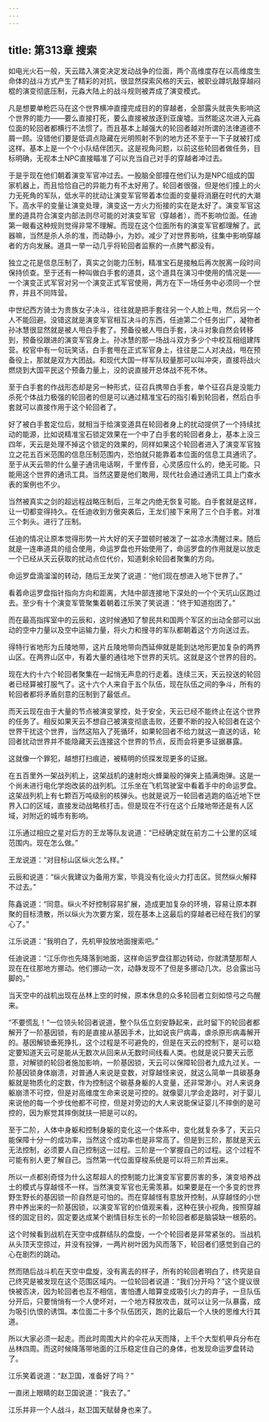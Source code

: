 ```yaml
---
---
---
```

title: 第313章 搜索
---



如电光火石一般，天云踏入演变决定发动战争的位面，两个高维度存在以高维度生命体的战斗方式产生了精彩的对抗，很显然探索风格的天云，被职业蹲坑敲穿越闷棍的演变彻底压制，元淼大陆上的战斗规则被弄成了演变模式。

凡是想要单枪匹马在这个世界横冲直撞完成目的的穿越者，全部露头就丧失影响这个世界的能力——要么直接打死，要么直接被放逐到亚废墟。当然能这次进入元淼位面的轮回者都横行不法惯了。而且基本上越强大的轮回者越对所谓的法律道德不屑一顾。没错他们要是低调点隐藏在光明照射不到的地方还不至于一下子就被打成这样。基本上是一个个小队结伴团灭。这是视角问题，以前这些轮回者做任务，目标明确，无视本土NPC直接瞄准了可以充当自己对手的穿越者冲过去。

于是乎现在他们朝着演变军官冲过去。一股脑全部撞在他们认为是NPC组成的国家机器上，而且恰恰自己的异能力有不太好用了。轮回者很强，但是他们撞上的火力无死角的军队，低水平的扰动让演变军官带着本位面的变量将消磨在时代的大潮下。高水平的变量让演变处理，演变这一方火力衔接的实在是太好了。演变军官这里的道具符合演变内部法则尽可能的对演变军官（穿越者），而不影响位面。任迪第一眼看这种规则觉得非常不理解。而现在这个位面所有的演变军官都理解了。武器嘛，当然是杀人杀的准，而动静小，为妙。减少了对世界影响，往集中影响穿越者的方向发展。道具一举一动几乎将轮回者监察的一点脾气都没有。

独立之花是信息压制了，真实之剑能力压制，精准宝石是接触后再次脱离一段时间保持侦查。至于还有一种叫做白手套的道具，这个道具在演习中使用的情况是——一个演变正式军官对另一个演变正式军官使用，两方在下一场任务中必须同一个世界，并且不同阵营。

中世纪西方骑士为贵族女子决斗，往往就是把手套往另一个人脸上甩，然后另一个人不能回避。没错这就是演变军官相互决斗的东西，任迪第二个任务出厂，凝物者孙冰慧很显然就是被人甩白手套了。预备役被人甩白手套，决斗对象自然会转移到，预备役跟进的演变军官身上。孙冰慧的那一场战斗双方多少个中校互相组建阵营。校官中有一句玩笑话，白手套甩在正式军官身上，往往是二人对决战，甩在预备役上，那就是双方大团战。和现代大国一样军队较量那可以叫冲突，直接将战火燃烧到大国平民这个预备力量上，没的说直接开总体战不死不休。

至于白手套的作战形态却是另一种形式，征召兵携带白手套，单个征召兵是没能力杀死个体战力极强的轮回者的但是可以通过精准宝石的指引看到轮回者，然后白手套就可以直接作用于这个轮回者了。

好了被白手套定位后，就相当于给演变道具在轮回者身上的扰动提供了一个持续扰动的能源，比如说精准宝石锁定效果在一个中了白手套的轮回者身上，基本上没三四年，天云是处理不掉这个锁定的效果的，同样如果这个轮回者进入了演变军官独立之花五百米范围的信息压制范围内，恐怕就只能靠着本位面的信息工具通讯了。至于从天云带的什么量子通讯电话啊，千里传音，心灵感应什么的，绝无可能。只能用这个世界的通讯工具。当然这要是他们敢用，现代社会通过通讯工具上门查水表的案例也不少。

当然被真实之剑的超远程战略压制后，三年之内绝无恢复可能。白手套就是这样，让一切都变得持久。在任迪收到方傲突袭后，王龙们接下来用了三个白手套。对准三个刺头。进行了压制。

任迪的情况让原本觉得形势一片大好的天子盟顿时被泼了一盆凉水清醒过来。随后就是一连串道具的组合使用，命运罗盘也开始使用了，命运罗盘的作用就是以放走一个已经从天云获取的扰动点位代价，知道剩余轮回者聚集的方向。

命运罗盘滴溜溜的转动，随后王龙笑了说道：“他们现在想进入地下世界了。”

看着命运罗盘指针指向方向和距离，大陆中部连接地下深处的一个个天坑山区跑过去。至少有十个演变军管聚集着朝着江乐笑了笑说道：“终于知道抱团了。”

而在最高指挥室中的云辰和，这时候通知了黎民共和国两个军区的出动全部可以出动的空中力量以及空中运输力量，将火力和搜寻的军队都朝着这个方向送过去。

得特行省地形为丘陵地带，这片丘陵地带向西延伸就是能到达地形更加复杂的两界山区。在两界山区中，有着大量的通往地下世界的天坑。这就是这个世界的目的。

现在大约十六个轮回者聚集在一起悄无声息的行走着。连续三天，天云投送的轮回者已经算被打服气了。这十六个人来自于五个队伍，现在队伍之间的争斗，所有的轮回者都将矛盾刻意的压制到了最低点。

而天云现在由于大量的节点被演变掌控，处于安全，天云已经不能终止在这个世界的任务了。相反如果天云不想自己被演变彻底击败，还要不断的投入轮回者在这个世界干扰这个世界，当然这陷入了死循环，如果轮回者不给力就这一直送的话，轮回者扰动世界并不能隐藏天云连接这个世界的节点，反而会将更多证据暴露。

这就像一个罪犯，越想打扫痕迹，被精明的侦探发现更多的证据。

在五百里外一架战列机上，这架战机的速射炮火蜂巢般的弹夹上插满炮弹。这是一个尚未进行电化学炮改装的战列机。江乐坐在飞机驾驶室中看着手中的命运罗盘。这架战列机上有七颗百万吨级别的核弹头。也就是说万一轮回者逃跑的临近地下世界入口的区域，直接发动战略核打击。但是现在不行在这个丘陵地带还是有人区域，对附近的城市有影响。

江乐通过相应之星对后方的王龙等队友说道：“已经确定就在前方二十公里的区域范围内。现在怎么做。”

王龙说道：“对目标山区纵火怎么样。”

云辰和说道：“纵火我建议为备用方案，毕竟没有化设火力打击区。贸然纵火解释不过去。”

陈鑫说道：“同意。纵火不好控制容易扩展，造成更加复杂的环境，容易让原本群聚的目标溃散，所以纵火为次要方案，现在基本上这最后的穿越者已经在我们的掌心了。”

江乐说道：“我明白了，先机甲投放地面搜索吧。”

任迪说道：“江乐你也先降落到地面，这样命运罗盘往那边转动，你就清楚那帮人现在在往那地方挪动。他们挪动一次，动静发现不了但是多挪动几次。总会露出马脚的。”

当天空中的战机出现在丛林上空的时候，原本休息的众多轮回者立刻如惊弓之鸟醒来。

“不要慌乱！”一位领头轮回者说道，整个队伍立刻安静起来，此时留下的轮回者都解开了一阶基因锁，有的是直接从基因手术，比如说丧尸病毒，虐杀原形病毒解开的。基因解锁垂死挣扎，这个过程是不可避免的，但是在天云的控制下，是可以稳定要知道天云可是能从无数次从回来从无数时间线看人类。也就是说只要天云愿意，对解锁的轮回者施加影响，一阶基因锁，天云可以保障轮回者九成九过关。一阶基因锁身体崩溃，对普通人来说是变数，对穿越怪来说，就这么简单一具碳基身躯就是物质化的定数，作为控制这个碳基身躯的人变量，还非常渺小。对人来说身躯崩溃不可控，但是对高维度生命来说是可控的。就像婴儿学会走路时，对于婴儿来说他的每一个步伐他都不可控，但是对旁边的大人来说能保证婴儿不摔倒的是可控的，因为察觉其摔倒就扶一把是可以的。

至于二阶，人体中身躯和控制身躯的变化这一个体系中，变化就复杂多了，天云只能保障十分一的成功率，当然这个成功率也是非常高了。但是到三阶，那就是天云无法控制，必须要人自己控制这一过程。三阶是一个掌握自己的过程。这个过程不可能有别人更了解自己。当然第一代位面穿梭系统是可以将三阶弄出来。

所以一点都别奇怪为什么这帮超人的控制能力比演变军官要厉害的多，演变培养战士的模式与穿越怪不一样。当然演变军官也无需羡慕。如果要是在一个多变的世界野生野长的基因锁一阶自然是可怕的。而在穿越怪有意放开控制，从穿越怪的小世界中养出来的一阶基因锁，以演变军官的价值观来看，这种在狭小视角，按照穿越怪的固定目的，固定要达成某个剧情目标生长的一阶轮回者都是脑袋缺一根筋的。

这个时候看到战机在天空中成群结队的盘旋，一个个轮回者是非常紧张的。当战机从头顶天空掠过，并没有投弹，一两片树叶因为风而落下，轮回者们感觉到自己的心在剧烈的跳动。

然而随后战斗机在天空中盘旋，没有离去的样子，所有的轮回者明白了，终究是自己终究是被发现在这个范围区域内。一位轮回者说道：“我们分开吗？”这个提议很快被否决，因为轮回者也互不相信，害怕遭人暗算变成吸引火力的弃子，一旦队伍分开后，只要悄悄有一个人使坏对，一个地方释放攻击，就可以让另一队暴露，成为吸引仇恨的诱饵。本位面二十多个队伍团灭，跑的比最后一个人快的思维大行其道。

所以大家必须一起走。而此时周围大片的伞花从天而降，上千个大型机甲兵分布在丛林四周。而这时候降落带地面的江乐稳定住自己的身体，也发现命运罗盘转动了。

江乐笑着说道：“赵卫国，准备好了吗？”

一直闭上眼睛的赵卫国说道：“我去了。”

江乐并非一个人战斗，赵卫国天赋替身也来了。